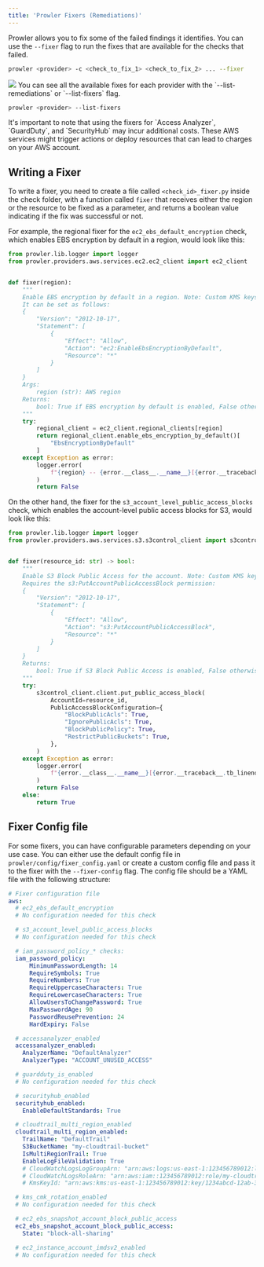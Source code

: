 ```yaml
---
title: 'Prowler Fixers (Remediations)'
---
```


Prowler allows you to fix some of the failed findings it identifies. You can use the `--fixer` flag to run the fixes that are available for the checks that failed.

```sh
prowler <provider> -c <check_to_fix_1> <check_to_fix_2> ... --fixer
```

<img src="/images/cli/fixer.png" />

<Note>
You can see all the available fixes for each provider with the `--list-remediations` or `--list-fixers` flag.

```sh
prowler <provider> --list-fixers
```

</Note>
It's important to note that using the fixers for `Access Analyzer`, `GuardDuty`, and `SecurityHub` may incur additional costs. These AWS services might trigger actions or deploy resources that can lead to charges on your AWS account.

## Writing a Fixer

To write a fixer, you need to create a file called `<check_id>_fixer.py` inside the check folder, with a function called `fixer` that receives either the region or the resource to be fixed as a parameter, and returns a boolean value indicating if the fix was successful or not.

For example, the regional fixer for the `ec2_ebs_default_encryption` check, which enables EBS encryption by default in a region, would look like this:

```python
from prowler.lib.logger import logger
from prowler.providers.aws.services.ec2.ec2_client import ec2_client


def fixer(region):
    """
    Enable EBS encryption by default in a region. Note: Custom KMS keys for EBS Default Encryption may be overwritten. Requires the ec2:EnableEbsEncryptionByDefault permission.
    It can be set as follows:
    {
        "Version": "2012-10-17",
        "Statement": [
            {
                "Effect": "Allow",
                "Action": "ec2:EnableEbsEncryptionByDefault",
                "Resource": "*"
            }
        ]
    }
    Args:
        region (str): AWS region
    Returns:
        bool: True if EBS encryption by default is enabled, False otherwise
    """
    try:
        regional_client = ec2_client.regional_clients[region]
        return regional_client.enable_ebs_encryption_by_default()[
            "EbsEncryptionByDefault"
        ]
    except Exception as error:
        logger.error(
            f"{region} -- {error.__class__.__name__}[{error.__traceback__.tb_lineno}]: {error}"
        )
        return False
```

On the other hand, the fixer for the `s3_account_level_public_access_blocks` check, which enables the account-level public access blocks for S3, would look like this:

```python
from prowler.lib.logger import logger
from prowler.providers.aws.services.s3.s3control_client import s3control_client


def fixer(resource_id: str) -> bool:
    """
    Enable S3 Block Public Access for the account. Note: Custom KMS keys for EBS Default Encryption may be overwritten. By blocking all S3 public access you may break public S3 buckets.
    Requires the s3:PutAccountPublicAccessBlock permission:
    {
        "Version": "2012-10-17",
        "Statement": [
            {
                "Effect": "Allow",
                "Action": "s3:PutAccountPublicAccessBlock",
                "Resource": "*"
            }
        ]
    }
    Returns:
        bool: True if S3 Block Public Access is enabled, False otherwise
    """
    try:
        s3control_client.client.put_public_access_block(
            AccountId=resource_id,
            PublicAccessBlockConfiguration={
                "BlockPublicAcls": True,
                "IgnorePublicAcls": True,
                "BlockPublicPolicy": True,
                "RestrictPublicBuckets": True,
            },
        )
    except Exception as error:
        logger.error(
            f"{error.__class__.__name__}[{error.__traceback__.tb_lineno}]: {error}"
        )
        return False
    else:
        return True
```

## Fixer Config file

For some fixers, you can have configurable parameters depending on your use case. You can either use the default config file in `prowler/config/fixer_config.yaml` or create a custom config file and pass it to the fixer with the `--fixer-config` flag. The config file should be a YAML file with the following structure:

```yaml
# Fixer configuration file
aws:
  # ec2_ebs_default_encryption
  # No configuration needed for this check

  # s3_account_level_public_access_blocks
  # No configuration needed for this check

  # iam_password_policy_* checks:
  iam_password_policy:
      MinimumPasswordLength: 14
      RequireSymbols: True
      RequireNumbers: True
      RequireUppercaseCharacters: True
      RequireLowercaseCharacters: True
      AllowUsersToChangePassword: True
      MaxPasswordAge: 90
      PasswordReusePrevention: 24
      HardExpiry: False

  # accessanalyzer_enabled
  accessanalyzer_enabled:
    AnalyzerName: "DefaultAnalyzer"
    AnalyzerType: "ACCOUNT_UNUSED_ACCESS"

  # guardduty_is_enabled
  # No configuration needed for this check

  # securityhub_enabled
  securityhub_enabled:
    EnableDefaultStandards: True

  # cloudtrail_multi_region_enabled
  cloudtrail_multi_region_enabled:
    TrailName: "DefaultTrail"
    S3BucketName: "my-cloudtrail-bucket"
    IsMultiRegionTrail: True
    EnableLogFileValidation: True
    # CloudWatchLogsLogGroupArn: "arn:aws:logs:us-east-1:123456789012:log-group:my-cloudtrail-log-group"
    # CloudWatchLogsRoleArn: "arn:aws:iam::123456789012:role/my-cloudtrail-role"
    # KmsKeyId: "arn:aws:kms:us-east-1:123456789012:key/1234abcd-12ab-34cd-56ef-1234567890ab"

  # kms_cmk_rotation_enabled
  # No configuration needed for this check

  # ec2_ebs_snapshot_account_block_public_access
  ec2_ebs_snapshot_account_block_public_access:
    State: "block-all-sharing"

  # ec2_instance_account_imdsv2_enabled
  # No configuration needed for this check
```
